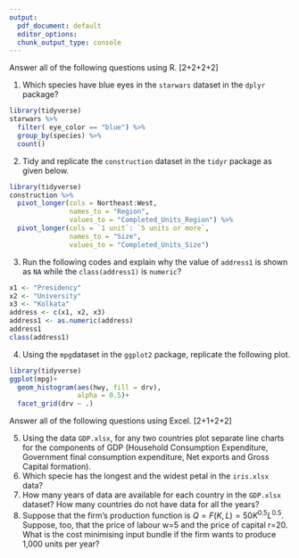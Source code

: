 ```yaml
---
output:
  pdf_document: default
  editor_options:
  chunk_output_type: console
---
```


\begin{center}
{\Large Internal Assessment 1}\\
{\Large ECON0791 (Backlog)}\\
{\Large Department of Economics}\\
{\Large Presidency University, Kolkata}\\
{\large Full Marks: 15}\\
{\large 27/12/2022}
\end{center}




Answer all of the following questions using R. [2+2+2+2]

1. Which species have blue eyes in the `starwars` dataset in the `dplyr` package? 
```r
library(tidyverse)
starwars %>% 
  filter( eye_color == "blue") %>% 
  group_by(species) %>% 
  count()
```

2. Tidy and replicate the `construction` dataset in the `tidyr` package as given below. 

```r
library(tidyverse)
construction %>% 
  pivot_longer(cols = Northeast:West, 
               names_to = "Region",
               values_to = "Completed_Units_Region") %>% 
  pivot_longer(cols = `1 unit`: `5 units or more`,
               names_to = "Size",
               values_to = "Completed_Units_Size")
```

3. Run the following codes and explain why the value of `address1` is shown as `NA` while the `class(address1)` is `numeric`?
```r
x1 <- "Presidency"
x2 <- "University"
x3 <- "Kolkata"
address <- c(x1, x2, x3)
address1 <- as.numeric(address)
address1
class(address1)
```

4. Using the `mpg`dataset in the `ggplot2` package, replicate the following plot.

```r
library(tidyverse)
ggplot(mpg)+
  geom_histogram(aes(hwy, fill = drv),
                 alpha = 0.5)+
  facet_grid(drv ~ .)
```





Answer all of the following questions using Excel. [2+1+2+2]

5. Using the data `GDP.xlsx`, for any two countries plot separate line charts for the components of GDP (Household Consumption Expenditure, Government final consumption expenditure, Net exports and Gross Capital formation).
6. Which specie has the longest and the widest petal in the `iris.xlsx` data?
7. How many years of data are available for each country in the `GDP.xlsx` dataset? How many countries do not have data for all the years?
8. Suppose that the firm’s production function is $Q=F(K,L)=50K^{0.5}L^{0.5}$. Suppose, too, that the price of labour w=5 and the price of capital r=20. What is the cost minimising input bundle if the firm wants to produce 1,000 units per year?
